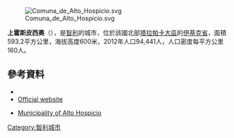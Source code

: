 [[Image:Comuna_de_Alto_Hospicio.svg|right]]

'''上霍斯皮西奧'''（{{lang-es|Alto Hospicio}}），是[[智利|智利]]的城市，位於該國北部[[塔拉帕卡大區|塔拉帕卡大區]]的[[伊基克省|伊基克省]]，面積593.2平方公里，海拔高度600米，2012年人口94,441人，人口密度每平方公里160人。

{{Coord|20|15|S|70|7|W|display=title}}

==參考資料==
*{{cite web| url= http://www.maho.cl/| title= Municipality of Alto Hospicio| accessdate= 7 September 2010| archiveurl= https://web.archive.org/web/20100831063213/http://www.maho.cl/| archivedate= 2010年8月31日| deadurl= no| language= es}}
*[http://www.maho.cl/ Official website]{{Wayback|url=http://www.maho.cl/ |date=20100831063213 }} {{es icon}}
* {{es icon}} [http://www.maho.cl/ Municipality of Alto Hospicio]{{Wayback|url=http://www.maho.cl/ |date=20100831063213 }}

{{Chile-geo-stub}}
[[Category:智利城市|Category:智利城市]]